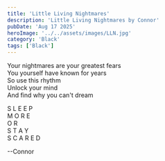 ```yaml
---
title: 'Little Living Nightmares'
description: 'Little Living Nightmares by Connor'
pubDate: 'Aug 17 2025'
heroImage: '../../assets/images/LLN.jpg'
category: 'Black'
tags: ['Black']
---
```


Your nightmares are your greatest fears  
You yourself have known for years  
So use this rhythm  
Unlock your mind  
And find why you can't dream

S L E E P  
 M O R E  
 O R  
 S T A Y  
 S C A R E D

--Connor
